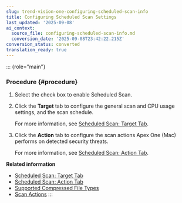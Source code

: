 ```yaml
---
slug: trend-vision-one-configuring-scheduled-scan-info
title: Configuring Scheduled Scan Settings
last_updated: '2025-09-08'
ai_context:
  source_file: configuring-scheduled-scan-info.md
  conversion_date: '2025-09-08T23:42:22.215Z'
conversion_status: converted
translation_ready: true
---
```


::: {role="main"}
### Procedure {#procedure}

1.  Select the check box to enable Scheduled Scan.

2.  Click the **Target** tab to configure the general scan and CPU usage settings, and the scan schedule.

    For more information, see [Scheduled Scan: Target Tab](scheduled-scan-target-tab.mdx).

3.  Click the **Action** tab to configure the scan actions Apex One (Mac) performs on detected security threats.

    For more information, see [Scheduled Scan: Action Tab](scheduled-scan-action-tab.mdx).

**Related information**

- [Scheduled Scan: Target Tab](scheduled-scan-target-tab.mdx)
- [Scheduled Scan: Action Tab](scheduled-scan-action-tab.mdx)
- [Supported Compressed File Types](supported-compressed-file-types-3.mdx)
- [Scan Actions](scan-actions-3.mdx)
:::
